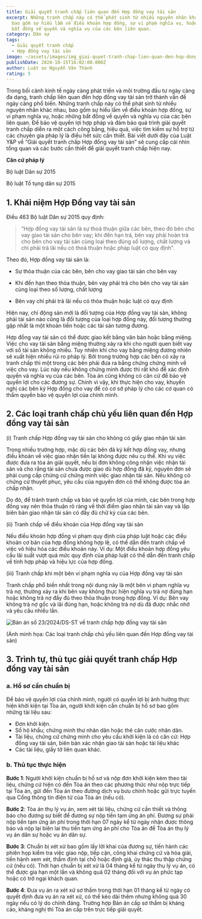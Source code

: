 ```yaml
---
title: Giải quyết tranh chấp liên quan đến Hợp đồng vay tài sản
excerpt: Những tranh chấp này có thể phát sinh từ nhiều nguyên nhân khác nhau,
  bao gồm sự hiểu lầm về điều khoản hợp đồng, sự vi phạm nghĩa vụ, hoặc những
  bất đồng về quyền và nghĩa vụ của các bên liên quan.
category: Dân sự
tags:
  - Giải quyết tranh chấp
  - Hợp đồng vay tài sản
image: ~/assets/images/img_giai-quyet-tranh-chap-lien-quan-den-hop-dong-vay-tai-san.jpg
publishDate: 2024-10-15T16:02:00.000Z
author: Luật sư Nguyễn Văn Thành
rating: 5
---
```

Trong bối cảnh kinh tế ngày càng phát triển và môi trường đầu tư ngày càng đa dạng, tranh chấp liên quan đến hợp đồng vay tài sản trở thành vấn đề ngày càng phổ biến. Những tranh chấp này có thể phát sinh từ nhiều nguyên nhân khác nhau, bao gồm sự hiểu lầm về điều khoản hợp đồng, sự vi phạm nghĩa vụ, hoặc những bất đồng về quyền và nghĩa vụ của các bên liên quan. Để bảo vệ quyền lợi hợp pháp và đảm bảo quá trình giải quyết tranh chấp diễn ra một cách công bằng, hiệu quả, việc tìm kiếm sự hỗ trợ từ các chuyên gia pháp lý là điều hết sức cần thiết. Bài viết dưới đây của Luật Y&P về “Giải quyết tranh chấp Hợp đồng vay tài sản” sẽ cung cấp cái nhìn tổng quan và các bước cần thiết để giải quyết tranh chấp hiện nay.

**Căn cứ pháp lý**

Bộ luật Dân sự 2015

Bộ luật Tố tụng dân sự 2015

## 1. Khái niệm Hợp Đồng vay tài sản

Điều 463 Bộ luật Dân sự 2015 quy định: 

>  “Hợp đồng vay tài sản là sự thoả thuận giữa các bên, theo đó bên cho vay giao tài sản cho bên vay; khi đến hạn trả, bên vay phải hoàn trả cho bên cho vay tài sản cùng loại theo đúng số lượng, chất lượng và chỉ phải trả lãi nếu có thoả thuận hoặc pháp luật có quy định”.	

Theo đó, Hợp đồng vay tài sản là:

+ Sự thỏa thuận của các bên, bên cho vay giao tài sản cho bên vay

+ Khi đến hạn theo thỏa thuận, bên vay phải trả cho bên cho vay tài sản cùng loại theo số lượng, chất lượng

+ Bên vay chỉ phải trả lãi nếu có thỏa thuận hoặc luật có quy định

Hiện nay, chỉ động sản mới là đối tượng của Hợp đồng vay tài sản, không phải tài sản nào cũng là đối tượng của loại hợp đồng này, đối tượng thường gặp nhất là một khoản tiền hoặc các tài sản tương đương.

Hợp đồng vay tài sản có thể được giao kết bằng văn bản hoặc bằng miệng. Việc cho vay tài sản bằng miệng thường xảy ra khi cho người quen biết vay với số tài sản không nhiều. Tuy nhiên khi cho vay bằng miệng đương nhiên sẽ xuất hiện nhiều rủi ro pháp lý. Bởi trong trường hợp các bên có xảy ra tranh chấp thì một trong các bên phải đưa ra bằng chứng chứng minh về việc cho vay. Lúc này nếu không chứng minh được thì rất khó để xác định quyền và nghĩa vụ của các bên. Tòa án cũng không có căn cứ để bảo vệ quyền lợi cho các đương sự. Chính vì vậy, khi thực hiện cho vay, khuyến nghị các bên ký Hợp đồng cho vay để có cơ sở pháp lý cho các cơ quan có thẩm quyền bảo vệ quyền lợi của chính mình.

## 2. Các loại tranh chấp chủ yếu liên quan đến Hợp đồng vay tài sản

(i) Tranh chấp Hợp đồng vay tài sản cho không có giấy giao nhận tài sản

Trong nhiều trường hợp, mặc dù các bên đã ký kết hợp đồng vay, nhưng điều khoản về việc giao nhận tiền lại không được nêu cụ thể. Khi vụ việc được đưa ra tòa án giải quyết, nếu bị đơn không công nhận việc nhận tài sản và cho rằng tài sản chưa được giao dù hợp đồng đã ký, nguyên đơn sẽ phải cung cấp chứng cứ chứng minh việc giao nhận tài sản. Nếu không có chứng cứ thuyết phục, yêu cầu của nguyên đơn có thể không được tòa án chấp nhận.

Do đó, để tránh tranh chấp và bảo vệ quyền lợi của mình, các bên trong hợp đồng vay nên thỏa thuận rõ ràng về thời điểm giao nhận tài sản vay và lập biên bản giao nhận tải sản có đầy đủ chữ ký của các bên.

(ii) Tranh chấp về điều khoản của Hợp đồng vay tài sản

Nếu điều khoản hợp đồng vi phạm quy định của pháp luật hoặc các điều khoản cơ bản của hợp đồng không hợp lệ, có thể dẫn đến tranh chấp về việc vô hiệu hóa các điều khoản này. Ví dụ: Một điều khoản hợp đồng yêu cầu lãi suất vượt quá mức quy định của pháp luật có thể dẫn đến tranh chấp về tính hợp pháp và hiệu lực của hợp đồng.

(iii) Tranh chấp khi một bên vi phạm nghĩa vụ của Hợp đồng vay tài sản

Tranh chấp phổ biến nhất trong nội dung này là một bên vi phạm nghĩa vụ trả nợ, thường xảy ra khi bên vay không thực hiện nghĩa vụ trả nợ đúng hạn hoặc không trả nợ đầy đủ theo thỏa thuận trong hợp đồng. Ví dụ: Bên vay không trả nợ gốc và lãi đúng hạn, hoặc không trả nợ dù đã được nhắc nhở và yêu cầu nhiều lần.

![Bản án số 23/2024/DS-ST về tranh chấp hợp đồng vay tài sản](~/assets/images/unnamed.jpg "Bản án số 23/2024/DS-ST về tranh chấp hợp đồng vay tài sản")

(Ảnh minh họa: Các loại tranh chấp chủ yếu liên quan đến Hợp đồng vay tài sản)

## 3. Trình tự, thủ tục giải quyết tranh chấp Hợp đồng vay tài sản

### a. Hồ sơ cần chuẩn bị

Để bảo vệ quyền lợi của chính mình, người có quyền lợi bị ảnh hưởng thực hiện khởi kiện tại Tòa án, người khởi kiện cần chuẩn bị hồ sơ bao gồm những tài liệu sau:

* Đơn khởi kiện.
* Sổ hộ khẩu; chứng minh thư nhân dân hoặc thẻ căn cước nhân dân.
* Tài liệu, chứng cứ chứng minh cho yêu cầu khởi kiện là có căn cứ: Hợp đồng vay tài sản, biên bản xác nhận giao tài sản hoặc tài liệu khác
* Các tài liệu, giấy tờ liên quan khác.

### b. Thủ tục thực hiện

**Bước 1**: Người khởi kiện chuẩn bị hồ sơ và nộp đơn khởi kiện kèm theo tài liệu, chứng cứ hiện có đến Tòa án theo các phương thức như nộp trực tiếp tại Tòa án, gửi đến Tòa án theo đường dịch vụ bưu chính hoặc gửi trực tuyến qua Cổng thông tin điện tử của Tòa án (nếu có).

**Bước 2**: Tòa án thụ lý vụ án, xem xét tài liệu, chứng cứ cần thiết và thông báo cho đương sự biết để đương sự nộp tiền tạm ứng án phí. Đương sự phải nộp tiền tạm ứng án phí trong thời hạn 07 ngày kể từ ngày nhận được thông báo và nộp lại biên lai thu tiền tạm ứng án phí cho Tòa án để Tòa án thụ lý vụ án dân sự hoặc vụ án dân sự.

**Bước 3**: Chuẩn bị xét xử bao gồm lấy lời khai của đương sự, tiến hành các phiên họp kiểm tra việc giao nộp, tiếp cận, công khai chứng cứ và hòa giải, tiến hành xem xét, thẩm định tại chỗ hoặc định giá, ủy thác thu thập chứng cứ (nếu có). Thời hạn chuẩn bị xét xử là 04 tháng kể từ ngày thụ lý vụ án, có thể được gia hạn một lần và không quá 02 tháng đối với vụ án phức tạp hoặc có trở ngại khách quan.

**Bước 4**: Đưa vụ án ra xét xử sơ thẩm trong thời hạn 01 tháng kể từ ngày có quyết định đưa vụ án ra xét xử, có thể kéo dài thêm nhưng không quá 30 ngày nếu có lý do chính đáng. Trường hợp Bản án cấp sơ thẩm bị kháng cáo, kháng nghị thì Tòa án cấp trên trực tiếp giải quyết.
